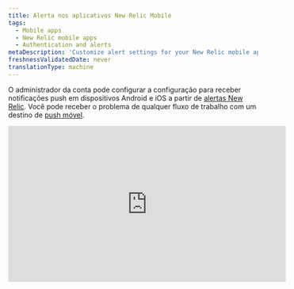 ```yaml
---
title: Alerta nos aplicativos New Relic Mobile
tags:
  - Mobile apps
  - New Relic mobile apps
  - Authentication and alerts
metaDescription: 'Customize alert settings for your New Relic mobile app, including email or push notifications. View and acknowledge view alerting incidents.'
freshnessValidatedDate: never
translationType: machine
---
```


O administrador da conta pode configurar a configuração para receber notificações push em dispositivos Android e iOS a partir de [alertas New Relic](/docs/alerts-applied-intelligence/new-relic-alerts/get-started/introduction-applied-intelligence). Você pode receber o problema <InlinePopover type="alerts" />de qualquer fluxo de trabalho com um destino de [push móvel](/docs/alerts-applied-intelligence/notifications/notification-integrations#mobile_push).

<iframe width="560" height="315" src="https://www.youtube.com/embed/bVJZUatrCpY" title="YouTube video player" frameborder="0" allow="accelerometer; autoplay; clipboard-write; encrypted-media; gyroscope; picture-in-picture; web-share" allowfullscreen />

## Requisitos [#requirements]

O usuário tanto no [modelo de usuárioNew Relic ](/docs/accounts/original-accounts-billing/original-product-based-pricing/overview-user-models)quanto no [modelo de usuário original](/docs/accounts/original-accounts-billing/original-product-based-pricing/overview-user-models) pode configurar um fluxo de trabalho com mobile push como [destino](/docs/alerts-applied-intelligence/notifications/notification-integrations#mobile_push).

## Ativar ou desativar a notificação [#enabling-alerts]

Quando você log na sua conta New Relic a partir de um aplicativo Android ou iOS, seu dispositivo é automaticamente associado ao seu usuário. Certifique-se de [adicionar um destino de push mobile ao fluxo de trabalho](/docs/alerts-applied-intelligence/applied-intelligence/incident-workflows/incident-workflows#add-workflow).

## Ver detalhes do incidente do problema [#viewing-alerts]

A notificação aparece automaticamente na tela de bloqueio do seu dispositivo. Para iniciar o aplicativo New Relic:

1. Dependendo do seu dispositivo, faça o seguinte:

   * Em dispositivos Android, toque na notificação na gaveta de notificações.
   * Em dispositivos iOS, deslize a tela.

2. No menu <DNT>**Alerts**</DNT> do aplicativo New Relic, selecione qualquer problema para visualizar os detalhes do erro do aplicativo associado.

3. Opcionalmente, selecione <DNT>**Acknowledge**</DNT>.

4. Opcionalmente, para visualizar detalhes adicionais, selecione <DNT>**Overview**</DNT>, <DNT>**Incidents**</DNT> ou <DNT>**Issue log**</DNT>.

A lista <DNT>**Alerts**</DNT> do menu principal mostra os problemas classificados por horário. Você pode aplicar filtros adicionais ou alterar a janela de horário no canto superior direito:

## Solucionar problemas de configurações de alerta [#troubleshooting]

Se a notificação push não estiver funcionando no seu dispositivo móvel:

1. Verifique se você atende [aos requisitos](#requirements).
2. Verifique se [os alertas estão habilitados](#enabling-alerts).
3. Verifique [as configurações de notificação](#notification-settings) do seu dispositivo móvel para garantir que a New Relic tenha permissão para enviar notificações push.

Se as configurações de notificação do seu dispositivo móvel estiverem corretas, mas você ainda não receber notificações, [exclua o dispositivo da sua conta](#account-delete), [desinstale](#uninstall-app) e [reinstale](#reinstall-app) o aplicativo New Relic.

<CollapserGroup>
  <Collapser id="notification-settings" title="Verifique as configurações de notificação do seu dispositivo móvel">
    Siga o procedimento para o seu dispositivo móvel.

    <table>
      <thead>
        <tr>
          <th style={{ width: "150px" }}>
            <DNT>
              **Device**
            </DNT>
          </th>

          <th>
            <DNT>
              **To check notification settings:**
            </DNT>
          </th>
        </tr>
      </thead>

      <tbody>
        <tr>
          <td>
            Android
          </td>

          <td>
            1. No <DNT>**Settings**</DNT> do seu dispositivo Android, selecione <DNT>**Sound and notification**</DNT>.
            2. Verifique as configurações de volume do som.
            3. Opcional: ative <DNT>**Also vibrate for calls**</DNT>.
            4. Verifique as configurações de <DNT>**Interruptions**</DNT>.
            5. Verifique as configurações de <DNT>**Notification**</DNT>.
            6. Verifique as configurações de <DNT>**App notifications**</DNT>: selecione o aplicativo New Relic e verifique as configurações de <DNT>**Block**</DNT> e <DNT>**Priority**</DNT>.
          </td>
        </tr>

        <tr>
          <td>
            iOS
          </td>

          <td>
            1. Certifique-se de [que o Não perturbe](http://support.apple.com/kb/HT5463) esteja desligado: no aplicativo iOS <DNT>**Settings**</DNT> , selecione <DNT>**Do Not Disturb**</DNT> e verifique se o botão <DNT>**Manual**</DNT> está desligado.
            2. Certifique-se de que o aplicativo New Relic tenha permissão para enviar notificações: No aplicativo iOS <DNT>**Settings**</DNT> , selecione <DNT>**Notifications**</DNT> e localize o aplicativo New Relic na lista de aplicativos.
            3. Certifique-se de que a chave <DNT>**Allow Notifications**</DNT> esteja ligada.
            4. Certifique-se de que o estilo de alerta esteja definido como <DNT>**Banners**</DNT> ou <DNT>**Alerts**</DNT>.
            5. Opcional: para ativar o alerta sonoro, defina <DNT>**Sounds**</DNT> como ativado.
          </td>
        </tr>
      </tbody>
    </table>
  </Collapser>

  <Collapser id="account-delete" title="Exclua o dispositivo Android ou iOS da sua conta New Relic">
    Para excluir o dispositivo móvel da sua conta New Relic, use o NerdGraph API Explorer:

    1. <DNT>**Query**</DNT> [dispositivos atuais](https://api.newrelic.com/graphiql?#query=query%20List%20%7B%0A%20%20actor%20%7B%0A%20%20%20%20mobilePushNotification%20%7B%0A%20%20%20%20%20%20devices%20%7B%0A%20%20%20%20%20%20%20%20appVersion%0A%20%20%20%20%20%20%20%20deviceId%0A%20%20%20%20%20%20%20%20deviceName%0A%20%20%20%20%20%20%20%20operatingSystem%0A%20%20%20%20%20%20%7D%0A%20%20%20%20%7D%0A%20%20%7D%0A%7D%0A) selecionando ator -&gt; mobilePushNotification -&gt; dispositivos e selecionando appVersion, deviceId e deviceName. Execute esta consulta para obter a lista de dispositivos.

    2. <DNT>**Mutate**</DNT> para [remover](https://api.newrelic.com/graphiql?#query=mutation%20%7B%0A%20%20mobilePushNotificationRemoveDevice%28deviceId%3A%20%22%22%29%20%7B%0A%20%20%20%20message%0A%20%20%7D%0A%7D%0A) um dispositivo selecionando mutação -&gt; mobilePushNotificationRemoveDevice e passando o deviceId da lista acima.

       Ou você pode remover o dispositivo da opção <DNT>**Settings**</DNT> no aplicativo no menu -&gt; Configurações

    3. Procure em <DNT>**Push notification devices**</DNT> e remova de lá. No iOS, deslize da direita para a esquerda até <DNT>**Delete**</DNT> um dispositivo; no Android, toque em <DNT>**Delete**</DNT>

       Continue com as etapas para [reinstalar](#uninstall-app) o aplicativo New Relic do seu dispositivo.
  </Collapser>

  <Collapser id="uninstall-app" title="Desinstale o aplicativo New Relic Mobile">
    Siga o procedimento para desinstalar o aplicativo New Relic do seu dispositivo e reinstale-o.

    <table>
      <thead>
        <tr>
          <th style={{ width: "150px" }}>
            <DNT>
              **Device**
            </DNT>
          </th>

          <th>
            <DNT>
              **To uninstall the New Relic app:**
            </DNT>
          </th>
        </tr>
      </thead>

      <tbody>
        <tr>
          <td>
            Android
          </td>

          <td>
            1. No <DNT>**Settings**</DNT> do seu dispositivo Android, selecione <DNT>**Apps**</DNT> e selecione o aplicativo New Relic.
            2. Selecione <DNT>**Uninstall**</DNT>.
            3. Continue com as etapas para [reinstalar](#reinstall-app) o aplicativo New Relic.
          </td>
        </tr>

        <tr>
          <td>
            iOS
          </td>

          <td>
            1. Na tela inicial do iOS, toque e segure o ícone New Relic até que ele trema.
            2. Para [excluir o aplicativo](http://support.apple.com/kb/TI135), selecione o ícone <DNT>**X**</DNT> .
            3. Continue com as etapas para [reinstalar](#reinstall-app) o aplicativo New Relic.
          </td>
        </tr>
      </tbody>
    </table>
  </Collapser>

  <Collapser id="reinstall-app" title="Reinstale o aplicativo New Relic Mobile">
    Para reinstalar o aplicativo New Relic Mobile :

    1. No seu dispositivo Android, selecione [<DNT>**Google Play Store**</DNT>](https://play.google.com/store/apps/details?id=com.newrelic.rpm).

       OU

       Na tela inicial do seu dispositivo iOS, selecione [<DNT>**App Store**</DNT>.](https://itunes.apple.com/us/app/new-relic/id594038638?mt=8)

    2. Pesquise por <DNT>**New Relic**</DNT>.

    3. Baixe o aplicativo.

    4. Quando o download terminar, faça login no aplicativo New Relic Mobile com sua conta New Relic.
  </Collapser>
</CollapserGroup>